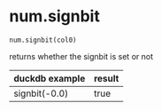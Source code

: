# num.signbit { #duckops.num.signbit }

`num.signbit(col0)`

returns whether the signbit is set or not

| duckdb example | result |
| -------------- | ------ |
| signbit(-0.0) | true |
